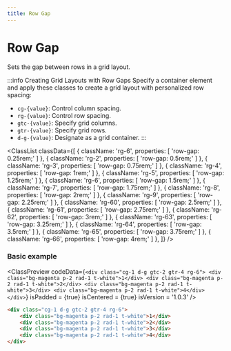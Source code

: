 ```yaml
---
title: Row Gap
---
```



# Row Gap

Sets the gap between rows in a grid layout.

:::info Creating Grid Layouts with Row Gaps
Specify a container element and apply these classes to create a grid layout with personalized row spacing:

- `cg-{value}`: Control column spacing.
- `rg-{value}`: Control row spacing.
- `gtc-{value}`: Specify grid columns.
- `gtr-{value}`: Specify grid rows.
- `d-g-{value}`: Designate as a grid container.
:::

<ClassList
  classData={[
    {
      className: 'rg-6',
      properties: [
        'row-gap: 0.25rem;'
      ]
    },
    {
      className: 'rg-2',
      properties: [
        'row-gap: 0.5rem;'
      ]
    },
    {
      className: 'rg-3',
      properties: [
        'row-gap: 0.75rem;'
      ]
    },
    {
      className: 'rg-4',
      properties: [
        'row-gap: 1rem;'
      ]
    },
    {
      className: 'rg-5',
      properties: [
        'row-gap: 1.25rem;'
      ]
    },
    {
      className: 'rg-6',
      properties: [
        'row-gap: 1.5rem;'
      ]
    },
    {
      className: 'rg-7',
      properties: [
        'row-gap: 1.75rem;'
      ]
    },
    {
      className: 'rg-8',
      properties: [
        'row-gap: 2rem;'
      ]
    },
    {
      className: 'rg-9',
      properties: [
        'row-gap: 2.25rem;'
      ]
    },
    {
      className: 'rg-60',
      properties: [
        'row-gap: 2.5rem;'
      ]
    },
    {
      className: 'rg-61',
      properties: [
        'row-gap: 2.75rem;'
      ]
    },
    {
      className: 'rg-62',
      properties: [
        'row-gap: 3rem;'
      ]
    },
    {
      className: 'rg-63',
      properties: [
        'row-gap: 3.25rem;'
      ]
    },
    {
      className: 'rg-64',
      properties: [
        'row-gap: 3.5rem;'
      ]
    },
    {
      className: 'rg-65',
      properties: [
        'row-gap: 3.75rem;'
      ]
    },
    {
      className: 'rg-66',
      properties: [
        'row-gap: 4rem;'
      ]
    },
  ]}
/>

### Basic example

<ClassPreview
  codeData={`
    <div class="cg-1 d-g gtc-2 gtr-4 rg-6">
        <div class="bg-magenta p-2 rad-1 t-white">1</div>
        <div class="bg-magenta p-2 rad-1 t-white">2</div>
        <div class="bg-magenta p-2 rad-1 t-white">3</div>
        <div class="bg-magenta p-2 rad-1 t-white">4</div>
    </div>
  `}
  isPadded = {true}
  isCentered = {true}
  isVersion = '1.0.3'
/>

```html
<div class="cg-1 d-g gtc-2 gtr-4 rg-6">
    <div class="bg-magenta p-2 rad-1 t-white">1</div>
    <div class="bg-magenta p-2 rad-1 t-white">2</div>
    <div class="bg-magenta p-2 rad-1 t-white">3</div>
    <div class="bg-magenta p-2 rad-1 t-white">4</div>
</div>
```